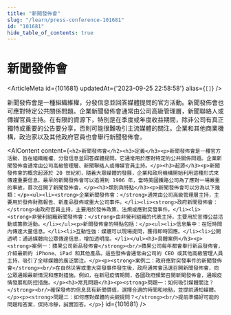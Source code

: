 ```yaml
---
title: "新聞發佈會"
slug: "/learn/press-conference-101681"
id: "101681"
hide_table_of_contents: true
---
```



# 新聞發佈會

<ArticleMeta id={101681} updatedAt={'2023-09-25 22:58:58'} alias={`[]`} />
<div className='border-solid border-b border-t-0 my-4 border-[var(--ifm-color-gray-300)]' />

新聞發佈會是一種組織維權，分發信息並回答媒體提問的官方活動。新聞發佈會也可應對特定公共關係問題。企業新聞發佈會通常由公司高級管理層，新聞聯絡人或傳媒官員主持。在有限的資源下，特別是在季度或年度收益期間，除非公司有真正獨特或重要的公告要分享，否則可能很難吸引主流媒體的關注。企業和其他商業機構，政治家以及其他政府官員也會舉行新聞發佈會。

<AIContent content={`<h2>新聞發佈會</h2><h3>定義</h3><p>新聞發佈會是一種官方活動，旨在組織維權、分發信息並回答媒體提問。它通常用於應對特定的公共關係問題。企業新聞發佈會通常由公司高級管理層、新聞聯絡人或傳媒官員主持。</p><h3>起源</h3><p>新聞發佈會的概念起源於 20 世紀初，隨着大眾媒體的發展，企業和政府機構開始利用這種形式來傳達重要信息。最早的新聞發佈會可以追溯到 1906 年，當時美國鐵路公司為了應對一場嚴重的事故，首次召開了新聞發佈會。</p><h3>類別與特點</h3><p>新聞發佈會可以分為以下幾類：</p><ul><li><strong>企業新聞發佈會：</strong>通常由公司高級管理層主持，主要用於發佈財務報告、新產品發佈或重大公司事件。</li><li><strong>政府新聞發佈會：</strong>由政府官員主持，主要用於發佈政策、法規或應對突發事件。</li><li><strong>非營利組織新聞發佈會：</strong>由非營利組織的代表主持，主要用於宣傳公益活動或籌款活動。</li></ul><p>新聞發佈會的特點包括：</p><ul><li>信息集中：在短時間內傳達大量信息。</li><li>互動性強：媒體可以現場提問，獲得即時回應。</li><li>公開透明：通過媒體向公眾傳達信息，增加透明度。</li></ul><h3>具體案例</h3><p><strong>案例一：蘋果公司新品發佈會</strong><br/>蘋果公司每年都會舉行新品發佈會，介紹最新的 iPhone、iPad 和其他產品。這些發佈會通常由公司的 CEO 或其他高級管理人員主持，吸引了全球媒體的廣泛關注。</p><p><strong>案例二：政府應對突發事件的新聞發佈會</strong><br/>在自然災害或重大突發事件發生後，政府通常會迅速召開新聞發佈會，向公眾通報最新情況和應對措施。例如，在新冠疫情期間，各國政府頻繁召開新聞發佈會，通報疫情發展和防控措施。</p><h3>常見問題</h3><p><strong>問題一：如何吸引媒體關注？</strong><br/>確保發佈的信息具有新聞價值，選擇合適的時間和地點，並提前通知媒體。</p><p><strong>問題二：如何應對媒體的尖鋭提問？</strong><br/>提前準備好可能的問題和答案，保持冷靜，誠實回答。</p>`} id={101681} />

